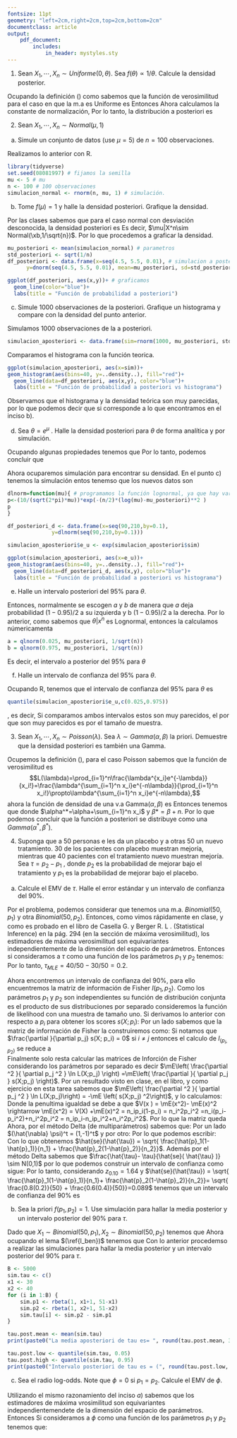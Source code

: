 ```yaml
---
fontsize: 11pt
geometry: "left=2cm,right=2cm,top=2cm,bottom=2cm"
documentclass: article
output:
    pdf_document:
        includes:
            in_header: mystyles.sty
---
```

\begin{table}[ht]
\centering
\begin{tabular}{c}
\textbf{Maestría en Computo Estadístico}\\
\textbf{Inferencia Estadística} \\
\textbf{Tarea 8}\\
\today \\
\emph{Enrique Santibáñez Cortés}\\
Repositorio de Git: \href{https://github.com/Enriquesec/Inferencia_Estad-stica/tree/master/Tareas/Tarea_8}{Tarea 8, IE}.
\end{tabular}
\end{table}

1. Sean $X_1,\cdots,X_n\sim Uniforme(0,\theta)$. Sea $f(\theta)\propto 1/\theta$. Calcule la densidad posterior.

\res \begin{framed}
    \begin{thmd} \label{d_priori}
	Sea $X_1,\cdots, X_n$ con distribución a priori $f(\theta)$ entones la distribución posteriori cumple que 
	\begin{align*}
	f(\theta|x) \propto L(\theta) f(\theta),
	\end{align*}
	donde $L(\theta)$ representa la función de verosimilitud.
    \end{thmd}
\end{framed}
Ocupando la definición (\ref{d_priori}) como sabemos que la función de verosimilitud para el caso en que la m.a es Uniforme es
\begin{align*}
L(\theta) = \prod_{i=1}^n f(x_i) = \frac{1}{\theta^n}_{\{\theta \leq \max(x_1,\cdots, x_n)  \}} = \frac{1}{\theta^n}_{\{\theta \leq  x_{(n)} \}}.
\end{align*}
Entonces
\begin{align*}
	f(\theta|x)& \propto L(\theta) f(\theta)=\frac{1}{\theta^n}_{\{\theta \leq  x_{(n)}\}} \frac{1}{\theta}\\
	&\propto \frac{1}{\theta^{n+1}}_{\{\theta \leq  x_{(n)} \}}. \ \ \finf
\end{align*}
Ahora calculamos la constante de normalización,
\begin{align*}
\int_{x_(n)}^\infty  \frac{1}{\theta^{n+1}} =\left. -\frac{1}{n\theta^n} \right|_{x_{(n)}}^\infty = \frac{1}{nx_{(n)}^n}
\end{align*}
Por lo tanto, la distribución a posteriori es
\begin{align*}
f(\theta|x)= \frac{nx_{(n)}^n}{\theta^{n+1}}1_{\{\theta \leq  x_{(n)} \}}.
\end{align*}	

2. Sean $X_1,\cdots,X_n\sim Normal(\mu,1)$

a) Simule un conjunto de datos (use $\mu = 5)$ de $n = 100$ observaciones.

\res Realizamos lo anterior con R.

```r
library(tidyverse)
set.seed(08081997) # fijamos la semilla
mu <- 5 # mu
n <- 100 # 100 observaciones
simulacion_normal <- rnorm(n, mu, 1) # simulación.
```


b) Tome $f (\mu) = 1$ y halle la densidad posteriori. Grafique la densidad.

\res Por las clases sabemos que para el caso normal con desviación desconocida, la densidad posteriori es
\begin{align*}
	f(\theta|x) \propto L(\theta) f(\theta) = e^{-\frac{(\mu-x)^2}{2/n}}.
\end{align*}
Es decir, $\mu|X^n\sim Normal(\xb,1/\sqrt{n})$. Por lo que procedemos a graficar la densidad.

```r
mu_posteriori <- mean(simulacion_normal) # parametros
std_posteriori <- sqrt(1/n)
df_posteriori <- data.frame(x=seq(4.5, 5.5, 0.01), # simulacion a posteriori 
      y=dnorm(seq(4.5, 5.5, 0.01), mean=mu_posteriori, sd=std_posteriori)) 

ggplot(df_posteriori, aes(x,y))+ # graficamos
  geom_line(color="blue")+
  labs(title = "Función de probabilidad a posteriori")
```

c) Simule 1000 observaciones de la posteriori. Grafique un histograma y compare con la densidad del punto anterior.

\res Simulamos 1000 observaciones de la a posteriori.
```r
simulacion_aposteriori <- data.frame(sim=rnorm(1000, mu_posteriori, std_posteriori))
```
Comparamos el histograma con la función teorica.
```r
ggplot(simulacion_aposteriori, aes(x=sim))+
geom_histogram(aes(bins=40, y=..density..), fill="red")+  
  geom_line(data=df_posteriori, aes(x,y), color="blue")+
  labs(title = "Función de probabilidad a posteriori vs histograma")
```

Observamos que el histograma y la densidad teórica son muy parecidas, por lo que podemos decir que si corresponde a lo que encontramos en el inciso b).

d) Sea $\theta = e^\mu$ . Halle la densidad posteriori para $\theta$ de forma analítica y por simulación.

\res Ocupando algunas propiedades tenemos que 
\begin{align*}
&H_(\mu|x^n) = \mP(e^\mu< z) = \mP(\mu < \log(z)) = \int_0^{\log(x)} \frac{1}{\sqrt{2\pi}} e^{\frac{-n(\mu-\xb)}{2}} \Rightarrow\\
& h(\mu|x^n) = \frac{1}{x\sqrt{2\pi}} e^{\frac{-n(\log(x)-\xb)}{2}}. 
\end{align*}
Por lo tanto, podemos concluir que 
\begin{align*}
\theta=e^\mu \sim LogNormal(\xb, 1/\sqrt{n}).
\end{align*}

Ahora ocuparemos simulación para encontrar su densidad. En el punto c) tenemos la simulación entos tenemso que los nuevos datos son
```r
dlnorm=function(mu){ # programamos la función lognormal, ya que hay varias versiones
p<-(10/(sqrt(2*pi)*mu))*exp(-(n/2)*(log(mu)-mu_posteriori)**2 )
p
}

df_posteriori_d <- data.frame(x=seq(90,210,by=0.1), 
              y=dlnorm(seq(90,210,by=0.1)))

simulacion_aposteriori$e_u <- exp(simulacion_aposteriori$sim)

ggplot(simulacion_aposteriori, aes(x=e_u))+
geom_histogram(aes(bins=40, y=..density..), fill="red")+  
  geom_line(data=df_posteriori_d, aes(x,y), color="blue")+
  labs(title = "Función de probabilidad a posteriori vs histograma")
```

e) Halle un intervalo posteriori del $95\%$ para $\theta$.

\res \begin{framed}
    \begin{thmd} \label{d_intervalo}
	Un intervalo posteriori del $95\%$ se puede obtener númericamente hallando $a$ y $b$ tal que 
	\begin{align*}
	\int_a^b f(\theta|x^n)d\theta =0.95.
	\end{align*}
    \end{thmd}
\end{framed} 

Entonces, normalmente se escogen $a$ y $b$ de manera que $a$ deja probabilidad $(1-0.95)/2$ a su izquierda y  b $(1-0.95)/2$ a la derecha. Por lo anterior, como sabemos que $\theta|x^n$ es Lognormal, entonces la calculamos númericamenta
```r
a = qlnorm(0.025, mu_posteriori, 1/sqrt(n))
b = qlnorm(0.975, mu_posteriori, 1/sqrt(n))
```
Es decir, el intervalo a posterior del $95\%$ para $\theta$
\begin{align*}
IC(\theta) = (`r a`,`r b`)
\end{align*}

f) Halle un intervalo de confianza del $95\%$ para $\theta$.

\res Ocupando R, tenemos que el intervalo de confianza del $95\%$ para $\theta$ es
```r
quantile(simulacion_aposteriori$e_u,c(0.025,0.975))
```
, es decir, 
\begin{align*}
IC(\mu)= (122.7885, 181.7581). \ \ \finf
\end{align*}
Si comparamos ambos intervalos estos son muy parecidos, el por que son muy parecidos es por el tamaño de muestra.

3. Sean $X_1,\cdots,X_n\sim Poisson(\lambda)$. Sea $\lambda \sim Gamma(\alpha, \beta)$ la priori. Demuestre que la densidad posteriori es también una Gamma.

\res \begin{framed}
    \begin{thmd} \label{d_priori}
	Sea $X_1,\cdots, X_n$ con distribución a priori $f(\theta)$ entones la distribución posteriori cumple que 
	\begin{align*}
	f(\theta|x) \propto L(\theta) f(\theta),
	\end{align*}
	donde $L(\theta)$ representa la función de verosimilitud.
    \end{thmd}
\end{framed} 
Ocupemos la definición (\ref{d_priori}), para el caso Poisson sabemos que la función de verosimilitud es
$$L(\lambda)=\prod_{i=1}^n\frac{\lambda^{x_i}e^{-\lambda}}{x_i!}=\frac{\lambda^{\sum_{i=1}^n x_i}e^{-n\lambda}}{\prod_{i=1}^n x_i!}\propto\lambda^{\sum_{i=1}^n x_i}e^{-n\lambda},$$
ahora la función de densidad de una v.a Gamma$(\alpha, \beta)$ es
\begin{align*}
f(\lambda)=\frac{\beta^\alpha}{\Gamma(\alpha)} \lambda^{\alpha-1}e^{-\beta\lambda}, \ \ \ \lambda>0.
\end{align*}
Entonces tenemos que 
\begin{align*}
f(\theta) &\propto L(\lambda) f(\lambda) =\lambda^{\sum_{i=1}^n x_i}e^{-n\lambda} \frac{\beta^\alpha}{\Gamma(\alpha)} \lambda^{\alpha-1}e^{-\beta\lambda}\\
&\propto \lambda^{\alpha^*-1} e^{-\beta*\lambda},
\end{align*}
donde $\alpha^*=\alpha+\sum_{i=1}^n x_i$ y $\beta*=\beta+n$. Por lo que podemos concluir que la función a posteriori se distribuye como una $Gamma(\alpha^*, \beta^*)$. \ \ \ \fin

4. Suponga que a 50 personas e les da un placebo y a otras 50 un nuevo tratamiento. 30 de los pacientes con placebo muestran mejoría, mientras que 40 pacientes con el tratamiento nuevo muestran mejoría. Sea $\tau = p_2 - p_1$ , donde $p_2$ es la probabilidad
de mejorar bajo el tratamiento y $p_1$ es la probabilidad de mejorar bajo el placebo.

a) Calcule el EMV de $\tau$. Halle el error estándar y un intervalo de confianza del $90 \%$.

\res Por el problema, podemos considerar que tenemos una m.a. $Binomial(50, p_1)$ y otra $Binomial(50, p_2)$. Entonces, como vimos rápidamente en clase, y como es probado en el libro de Casella G. y Berger R. L . (Statistical Inference) en la pág. 294 (en la sección de máxima verosimilitud), los estimadores de máxima verosimilitud son equivariantes independientemente de la dimensión del espacio de parámetros. Entonces si consideramos a $\tau$ como una función de los parámetros $p_1$ y $p_2$ tenemos:
\begin{align*}
\tau &= g(p_1, p_2) = p_1 - p_2 \\
		& \Rightarrow \hat{\tau} = g(\hat{p_1} - \hat{p_2}) = \hat{p_1} - \hat{p_2}=\Xb_1-\Xb_2
\end{align*}
Por lo tanto, $\tau_{MLE}= 40/50-30/50=0.2$.

Ahora encontremos un intervalo de confianza del $90\%$, para ello encuentremos la matriz de información de Fisher $I(p_1, p_2)$. Como los parámetros $p_1$ y $p_2$ son independientes su función de distribución conjunta es el producto de sus distribuciones por separado consideremos la función de likelihood con una muestra de tamaño uno.
\begin{align*}
L(p_1, p_2 ) & = L(x;p_1, p_2 )  = L(x; p_1)L(x;p_2) \\
& \Rightarrow \ln L(p_1,p_2) = \ln L(x;p_1) + \ln  L(x;p_2)
\end{align*}
Si derivamos lo anterior con respecto a $p_i$ para obtener los scores $s(X;p_i)$:
\begin{align*}
s(X;p_i) = \frac{\partial\ln L(p_1,p_2)}{\partial p_i} & =
\frac{\partial\ln {{n_i}\choose{x}} p_i^x(1-p_i)^{n_i-x} } {\partial p_i} \\
&= \frac{\partial}{\partial p_i} ( (\ln (n_i! ) - \ln((n_i-x)! ) - \ln(x!) ) +x\ln p_i + (n_i - x)\ln (1-p_i) )  \\
& = \frac{\partial}{\partial p_1} ( C_i + x\ln p_1 + (n_i - x)\ln (1-p_i) ) \\
& = \frac{x}{p_i} - \frac{n_i-x}{1-p_i} = \frac{x-n_ip_i}{p_i(1-p_i)}
\end{align*}
Por un lado sabemos que la matriz de información de Fisher la construiremos como: 
\begin{align*}
I_{(p_1,p_2)} = -
	\begin{pmatrix}
		\mE\left(\frac{\partial  }{\partial p_1} s(X;p_1)\right) & \mE\left( \frac{\partial  }{\partial p_1 }s(X;p_2) \right)\\
		\mE\left(\frac{\partial  }{\partial p_2} s(X;p_1)\right)& \mE \left(\frac{\partial  }{\partial p_2 } s(X;p_2) \right) \\
	\end{pmatrix}
\end{align*}
Si notamos que $\frac{\partial }{\partial p_j} s(X; p_i) = 0$ si $i\neq j$ entonces el calculo de $I_(p_i,p_2)$ se reduce a  
\begin{align*}
I_{(p_1,p_2)} = -
\begin{pmatrix}
	\mE \left( \frac{\partial  }{\partial p_1} s(X;p_1) \right) &  0\\
  0 & \mE \left( \frac{\partial  }{\partial p_2 } s(X;p_2) \right).
\end{pmatrix}
\end{align*}
Finalmente solo resta calcular las matrices de Inforción de Fisher considerando los parámetros por separado es decir $\mE\left(  \frac{\partial ^2 }{ \partial p_j ^2 } \ln L(X;p_j)   \right) =\mE\left(  \frac{\partial  }{ \partial p_j  } s(X;p_j)   \right)$.  Por un resultado visto en clase, en el libro, y como ejercicio en esta tarea sabemos que $\mE\left( \frac{\partial ^2 }{ \partial p_j ^2 } \ln L(X;p_j)\right) = -\mE \left( s(X;p_j) ^2\right)$, y lo calculamos: 
\begin{align*}
\mE \left( s(X;p_i) ^2\right)  & = \mE \left( \left( \frac{x-n_ip_i}{p_i(1-p_i)} \right)^2 \right) \\
 & =  \frac{1}{p_i^2(1-p_i)^2} \mE \left( x^2-2xn_ip_i+n_i^2p_i^2\right)   \\
 & =  \frac{1}{p_i^2(1-p_i)^2}  \left( \mE(x^2)-2\mE(x)n_ip_i+n_i^2p_i^2\right)   \\
 & =  \frac{1}{p_i^2(1-p_i)^2}  \left( \mE(x^2)-2n_i^2p_i^2+n_i^2p_i^2\right)   \\
 & =  \frac{1}{p_i^2(1-p_i)^2}  \left( \mE(x^2)-n_i^2p_i^2\right)   \\
  & =  \frac{1}{p_i^2(1-p_i)^2}  \left( n_ip_i-n_ip_i^2-n_i^2p_i^2+n_i^2p_i^2\right)   \\
  &=\frac{n_ip_i(1-p_i)}{p_i^2(1-p_i)^2} = \frac{n_i}{p_i(1-p_i)}
\end{align*} 
Donde la penultima igualdad se debe a que $V(x ) = \mE(x^2)- \mE(x)^2 \rightarrow  \mE(x^2) = V(X) +\mE(x)^2 = n_ip_i(1-p_i) = n_i^2p_i^2 =n_i(p_i-p_i^2)+n_i^2p_i^2 = n_ip_i-n_ip_i^2+n_i^2p_i^2$. Por lo que la matriz queda
\begin{align*}
I_{(p_1,p_2)} = -
	\begin{pmatrix}
		\mE \left( \frac{\partial  }{\partial p_1} s(X;p_1) \right) &  0\\
        0 & \mE \left( \frac{\partial  }{\partial p_2 } s(X;p_2) \right)\\
	\end{pmatrix} = 
\begin{pmatrix}
		\frac{n_1}{p_1(1-p_1)} &  0\\
        0 & \frac{n_2}{p_2(1-p_2)}\\
	\end{pmatrix}    
\end{align*} 
Ahora, por el método Delta (de multiparámetros) sabemos que:
\begin{align*}
\hat{se}(\hat{\psi}) = \sqrt{ (\hat{\nabla } \psi)^t \hat{J_n}(\hat{\nabla } \psi)}
\end{align*} 
Por un lado $(\hat{\nabla} \psi)^t =  (1,-1)^t$ y por otro:
\begin{align*}
\hat{J}_n=\hat{I}_{(p_1,p_2)}^{-1} = \begin{pmatrix}
		\frac{n_1}{\hat{p}_1(1-\hat{p}_1)} &  0\\
        0 & \frac{n_2}{\hat{p}_2(1-\hat{p}_2)}\\
	\end{pmatrix}^{-1} = \begin{pmatrix}
		\frac{\hat{p}_1(1-\hat{p}_1)}{n_1} &  0\\
        0 & \frac{\hat{p}_2(1-\hat{p}_2)}{n_2}\\
	\end{pmatrix}
\end{align*} 
Por lo que podemos escribir:
\begin{align*}
(\hat{\nabla } \psi)^t \hat{J_n}(\hat{\nabla } \psi) = (1,-1)^t
 \begin{pmatrix}
		\frac{\hat{p}_1(1-\hat{p}_1)}{n_1} &  0\\
        0 & \frac{\hat{p}_2(1-\hat{p}_2)}{n_2}\\
	\end{pmatrix} \begin{pmatrix} 1 \\-1	\end{pmatrix} =  (1,-1)^t
 \begin{pmatrix}
		\frac{\hat{p}_1(1-\hat{p}_1)}{n_1} \\
- \frac{\hat{p}_2(1-\hat{p}_2)}{n_2}\\
	\end{pmatrix} = \frac{\hat{p}_1(1-\hat{p}_1)}{n_1} + \frac{\hat{p}_2(1-\hat{p}_2)}{n_2}
\end{align*} 
Con lo que obtenemos $\hat{se}(\hat{\tau}) = \sqrt{ \frac{\hat{p}_1(1-\hat{p}_1)}{n_1} + \frac{\hat{p}_2(1-\hat{p}_2)}{n_2}}$.
Además por el método Delta sabemos que $\frac{\hat{\tau}- \tau}{\hat{se}( \hat{\tau} )} \sim N(0,1)$ por lo que podemos construir un intervalo de confianza como sigue:
\begin{align*}
(\hat{\tau}- z_{.05}\hat{se}( \hat{\tau} ), \hat{\tau}+ z_{.05}\hat{se}( \hat{\tau} ) )
\end{align*}
Por lo tanto, considerando $z_{0.10}=1.64$ y $\hat{se}(\hat{\tau}) = \sqrt{ \frac{\hat{p}_1(1-\hat{p}_1)}{n_1}+ \frac{\hat{p}_2(1-\hat{p}_2)}{n_2}}= \sqrt{ \frac{0.8(0.2)}{50} + \frac{0.6(0.4)}{50}}=0.089$ tenemos que un intervalo de confianza del $90\%$ es
\begin{align*}
(0.2- (1.64)(0.089), 0.2+ (1.64)(0.089)) \Leftrightarrow \bf (0.05404,0.34596).
\end{align*}

b) Sea la priori $f(p_1 , p_2) = 1$. Use simulación para hallar la media posterior y un intervalo posterior del $90\%$ para $\tau$.

\res \begin{framed}
    \begin{thml} \label{l_ben}
	Sea $X_1,\cdots, X_n\sim Ben(p)$ con distribución a priori $f(p)=1$ entonces la distribución posteriori cumple que 
	\begin{align*}
	f(\theta|x) \propto L(\theta) f(\theta)=Beta(x+1, n+1-x).
	\end{align*}
    \end{thml}
\end{framed}
Dado que $X_1\sim Binomial(50,p_1),X_2\sim Binomial(50,p_2)$ tenemos que 
\begin{align*}
g(p_1,p_2|x_1,x_2)&\propto f(p_1,p_2)f(x_1|p_1)f(x_2|p_2)\\
&=p_1^{(x_1+1)-1}(1-p_1)^{(51-x_1)-1}p_2^{(x_2+1)-1}(1-p_2)^{(51-x_2)-1}\\
&=f(p_1|x_1)f(p_2|x_2).
\end{align*} 
Ahora ocupando el lema $(\ref{l_ben})$ tenemos que 
\begin{align*}
f(p_1|x_1) \sim Beta(X_1+1,51-X_1)\ \ \ \ \& \ \ \ \ f(p_2|x_2) \sim Beta(X_2+1,51-X_2)
\end{align*}
Con lo anterior procedemso a realizar las simulaciones para hallar la media posterior y un intervalo posterior del $90\%$ para $\tau$.
```r
B <- 5000
sim.tau <- c()
x1 <- 30
x2 <- 40
for (i in 1:B) {
    sim.p1 <- rbeta(1, x1+1, 51-x1)
    sim.p2 <- rbeta(1, x2+1, 51-x2)
    sim.tau[i] <- sim.p2 - sim.p1
}

tau.post.mean <- mean(sim.tau)
print(paste0("La media aposteriori de tau es= ", round(tau.post.mean, 3)))
```

```r
tau.post.low <- quantile(sim.tau, 0.05)
tau.post.high <- quantile(sim.tau, 0.95)
print(paste0("Intervalo posteriori de tau es = (", round(tau.post.low, 3), ", ", round(tau.post.high,3), ")"))
```

c) Sea
\begin{align*}
\phi = \log \left( \left( \frac{p_1}{1-p_1} \right)/\left( \frac{p_2}{1-p_2}\right) \right)
\end{align*}
el radio log-odds. Note que $\phi = 0$ si $p_1 = p_2$. Calcule el EMV de $\phi$.

\res Utilizando el mismo razonamiento del inciso $a)$ sabemos que los estimadores de máxima vrosimilitud son equivariantes independientemendete de la dimensión del espacio de parámetros. Entonces Si consideramos a $\phi$ como una función de los parámetros $p_1$ y $p_2$ tenemos que:
\begin{align*}
&\phi = g(p_1,p_2)=\log \left( \left( \frac{p_1}{1-p_1} \right)/\left( \frac{p_2}{1-p_2}\right) \right)\\
& \Rightarrow \hat{\phi}= g(\hat{p_1}, \hat{p_2})=\log \left( \left( \frac{\hat{p_1}}{1-\hat{p_1}} \right)/\left( \frac{\hat{p_2}}{1-\hat{p_2}}\right) \right)=\log \left( \left( \frac{\Xb_1}{1-\Xb_1} \right)/\left( \frac{\Xb_2}{1-\Xb_2}\right) \right). \ \ \ \finf
\end{align*}

